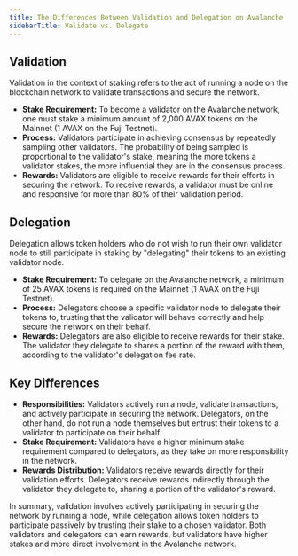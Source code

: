 ```yaml
---
title: The Differences Between Validation and Delegation on Avalanche
sidebarTitle: Validate vs. Delegate
---
```

Validation[​](#validation "Direct link to heading")
---------------------------------------------------

Validation in the context of staking refers to the act of running a node on the blockchain network to validate transactions and secure the network.

- **Stake Requirement:** To become a validator on the Avalanche network, one must stake a minimum amount of 2,000 AVAX tokens on the Mainnet (1 AVAX on the Fuji Testnet).
- **Process:** Validators participate in achieving consensus by repeatedly sampling other validators. The probability of being sampled is proportional to the validator's stake, meaning the more tokens a validator stakes, the more influential they are in the consensus process.
- **Rewards:** Validators are eligible to receive rewards for their efforts in securing the network. To receive rewards, a validator must be online and responsive for more than 80% of their validation period.

Delegation[​](#delegation "Direct link to heading")
---------------------------------------------------

Delegation allows token holders who do not wish to run their own validator node to still participate in staking by "delegating" their tokens to an existing validator node.

- **Stake Requirement:** To delegate on the Avalanche network, a minimum of 25 AVAX tokens is required on the Mainnet (1 AVAX on the Fuji Testnet).
- **Process:** Delegators choose a specific validator node to delegate their tokens to, trusting that the validator will behave correctly and help secure the network on their behalf.
- **Rewards:** Delegators are also eligible to receive rewards for their stake. The validator they delegate to shares a portion of the reward with them, according to the validator's delegation fee rate.

Key Differences[​](#key-differences "Direct link to heading")
-------------------------------------------------------------

- **Responsibilities:** Validators actively run a node, validate transactions, and actively participate in securing the network. Delegators, on the other hand, do not run a node themselves but entrust their tokens to a validator to participate on their behalf.
- **Stake Requirement:** Validators have a higher minimum stake requirement compared to delegators, as they take on more responsibility in the network.
- **Rewards Distribution:** Validators receive rewards directly for their validation efforts. Delegators receive rewards indirectly through the validator they delegate to, sharing a portion of the validator's reward.

In summary, validation involves actively participating in securing the network by running a node, while delegation allows token holders to participate passively by trusting their stake to a chosen validator. Both validators and delegators can earn rewards, but validators have higher stakes and more direct involvement in the Avalanche network.